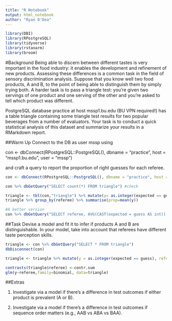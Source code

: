 ```yaml
---
title: "R Notebook"
output: html_notebook
author: "Ryan O'Dea"
---
```

```r
library(DBI)
library(RPostgreSQL)
library(tidyverse)
library(rstanarm)
library(broom)
```

#Background
Being able to discern between different tastes is very important in the food industry: it enables the development and refinement of new products. Assessing these differences is a common task in the field of sensory discrimination analysis. Suppose that you know well two food products, A and B, to the point of being able to distinguish them by simply trying both. A harder task is to pass a triangle test: you're given two servings of one product and one serving of the other and you're asked to tell which product was different.

PostgreSQL database practice at host mssp1.bu.edu (BU VPN required!) has a table triangle containing some triangle test results for two popular beverages from a number of evaluators. Your task is to conduct a quick statistical analysis of this dataset and summarize your results in a RMarkdown report.


##Warm Up
Connect to the DB as user mssp using

con <- dbConnect(RPostgreSQL::PostgreSQL(), dbname = "practice", host = "mssp1.bu.edu", user = "mssp")

and craft a query to report the proportion of right guesses for each referee.
```r
con <- dbConnect(RPostgreSQL::PostgreSQL(), dbname = "practice", host = "mssp1.bu.edu", user = "mssp")

con %>% dbGetQuery("SELECT count(*) FROM triangle") #check

triangle <- tbl(con,"triangle") %>% mutate(y= as.integer(expected == guess))
triangle %>% group_by(referee) %>% summarise(prop=mean(y))

#A better version
con %>% dbGetQuery("SELECT referee, AVG(CAST(expected = guess AS int)) AS prop FROM triangle GROUP BY referee")

```

##Task
Devise a model and fit it to infer if products A and B are distinguishable. In your model, take into account that referees have different taste perception skills.

```r
triangle <- con %>% dbGetQuery("SELECT * FROM triangle")
dbDisconnect(con)

triangle <- triangle %>% mutate(y = as.integer(expected == guess), referee=factor(referee))

contrasts(triangle$referee) <-contr.sum
glm(y~referee,family=binomial, data=triangle)

```


##Extras

1. Investigate via a model if there's a difference in test outcomes if either product is prevalent (A or B).

2. Investigate via a model if there's a difference in test outcomes if sequence order matters (e.g., AAB vs ABA vs BAA).
